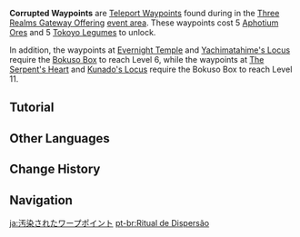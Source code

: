 {{Terminology Infobox
|image        = Tutorial Rite of Diffusal_1.png
|type         = Exploration
|event        = Three Realms Gateway Offering
}}
'''Corrupted Waypoints''' are [[Teleport Waypoints]] found during in the [[Three Realms Gateway Offering]] [[Three Realms Gateway Offering/Area|event area]]. These waypoints cost 5 [[Aphotium Ore]]s and 5 [[Tokoyo Legume]]s to unlock.

In addition, the waypoints at [[Evernight Temple]] and [[Yachimatahime's Locus]] require the [[Bokuso Box]] to reach Level 6, while the waypoints at [[The Serpent's Heart]] and [[Kunado's Locus]] require the Bokuso Box to reach Level 11.

==Tutorial==
{{Tutorial
|image1 = Tutorial Rite of Diffusal 1.png
|text1 = Most waypoints have been sealed within this darkened Enkanomiya and thus cannot be used. Once the Bokuso Box reaches a certain level, a fixed amount of Aphotium Ore and Tokoyo Legumes can be used to perform the Rite of Diffusal and restore the waypoints' functions.
|image2 = Tutorial Rite of Diffusal 2.png
|text2 = The darkness shrouding Aphotium Ore can be dispersed using the Bokuso Box.
|image3 = Tutorial Rite of Diffusal 3.png
|text3 = When you approach a Tokoyo Legume while equipping a Bokuso Box that still contains energy, it will appear and can then be gathered normally.
}}

==Other Languages==
{{Other Languages|default_hidden = 1
|en      = Corrupted Waypoints
|zhs     = 污染的锚点
|zhs_rm  = Wūrǎn de Máodiǎn
|zht     = 污染的錨點
|zht_rm  = Wūrǎn de Máodiǎn
|ja      = 汚染されたワープポイント
|ja_rm   = Osen-sareta Waapu Pointo
|ko      = 오염된 워프 포인트
|ko_rm   = Oyeomdoen Wopeu Pointeu
|es      = Punto de teletransporte corrompido
|fr      = Téléporteurs corrompus
|ru      = Повреждённые точки телепортации
|th      = จุดเทเลพอร์ตที่เสียหาย
|th_rm   = 
|vi      = Điểm Dịch Chuyển Ô Nhiễm
|de      = Verschmutzte Teleportationspunkte
|id      = Waypoint yang Ternoda
|pt      = Pontos de Teleportes Corrompidos
|tr      = 
|it      = 
}}

==Change History==
{{Change History|2.5}}

==Navigation==
{{Exploration Navbox}}

[[ja:汚染されたワープポイント]]
[[pt-br:Ritual de Dispersão]]